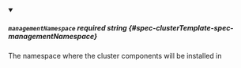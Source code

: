 
<details className="config-field" data-expandable="false" open>
<summary>

##### `managementNamespace` <span className="config-field-required" data-required="false">required</span> <span className="config-field-type">string</span> <span className="config-field-default"></span> <span className="config-field-enum"></span> {#spec-clusterTemplate-spec-managementNamespace}

The namespace where the cluster components will be installed in

</summary>



</details>
